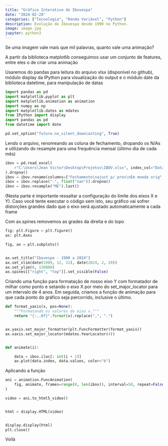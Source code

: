 ```yaml
---
title: "Gráfico Interativo do Ibovespa"
date: "2024-02-28"
categories: ["Tecnologia", "Renda Variável", "Python"]
description: Evolução do Ibovespa desde 1990 no Python.
image: image.jpg
jupyter: python3
---
```


Se uma imagem vale mais que mil palavras, quanto vale uma animação?

A partir da biblioteca matplotlib conseguimos usar um conjunto de features, entre eles o de criar uma animação

Usaremos do pandas para leitura do arquivo xlsx (disponível no github), módulo display da IPython para visualização do output e o módulo date da biblioteca datetime, para manipulação de datas

```python
import pandas as pd
import matplotlib.pyplot as plt
import matplotlib.animation as animation
import numpy as np
import matplotlib.dates as mdates
from IPython import display
import pandas as pd
from datetime import date

pd.set_option("future.no_silent_downcasting", True)
```

Lendo o arquivo, renomeando as coluna de fechamento, dropando os N/As e utilizando do resample para uma frequência mensal (último dia de cada mês)
```python
ibov = pd.read_excel(
    r"C:\Users\Jean Victor\Desktop\Projetos\IBOV.xlsx", index_col="Data"
).dropna()
ibov = ibov.rename(columns={"Fechamento\najust p/ prov\nEm moeda orig": "Fechamento"})
ibov = ibov.replace("-", float("nan")).dropna()
ibov = ibov.resample("ME").last()
```

(Nesta parte é importante ressaltar a configuração do limite dos eixos X e Y). Caso você tente executar o código sem isto, seu gráfico vai sofrer distorções grandes dado que o eixo será ajustado automaticamente a cada frame

Com ax.spines removemos as grades da direita e do topo

```python
fig: plt.Figure = plt.figure()
ax: plt.Axes

fig, ax = plt.subplots()


ax.set_title("Ibovespa - 1990 a 2024")
ax.set_xlim(date(1989, 12, 31), date(2024, 2, 29))
ax.set_ylim(0, 130000)
ax.spines[["right", "top"]].set_visible(False)
```

Criando uma função para formatação de nosso eixo Y com formatador de milhar como ponto e setando o eixo X por meio do set_major_locator para um intervalo de 4 anos. Em seguida, criamos a função de animação para que cada ponto do gráfico seja percorrido, inclusive o último.

```python
def format_yaxis(x, pos=None):
    """Formatando os valores do eixo x."""
    return "{:,.0f}".format(x).replace(",", ".")


ax.yaxis.set_major_formatter(plt.FuncFormatter(format_yaxis))
ax.xaxis.set_major_locator(mdates.YearLocator(4))


def animate(i):

    data = ibov.iloc[: int(i + 1)]
    ax.plot(data.index, data.values, color="b")

```

Aplicando a função

```python
ani = animation.FuncAnimation(
    fig, animate, frames=range(0, len(ibov)), interval=50, repeat=False
)

video = ani.to_html5_video()


html = display.HTML(video)


display.display(html)
plt.close()

```

Voilà